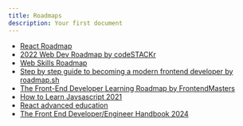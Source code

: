 ```yaml
---
title: Roadmaps
description: Your first document
---
```


- [React Roadmap](https://roadmap.sh/react)
- [2022 Web Dev Roadmap by codeSTACKr](https://courses.codestackr.com/courses/2022-web-dev-roadmap/)
- [Web Skills Roadmap](https://andreasbm.github.io/web-skills/)
- [Step by step guide to becoming a modern frontend developer by roadmap.sh](https://roadmap.sh/frontend)
- [The Front-End Developer Learning Roadmap by FrontendMasters](https://frontendmasters.com/guides/learning-roadmap/)
- [How to Learn Javsascript 2021](https://cult.honeypot.io/reads/how-to-learn-javascript-2021/)
- [React advanced education](https://www.mindmeister.com/1982032240?t=INxEXrxj1w)
- [The Front End Developer/Engineer Handbook 2024](https://frontendmasters.com/guides/front-end-handbook/2024/#6.81)